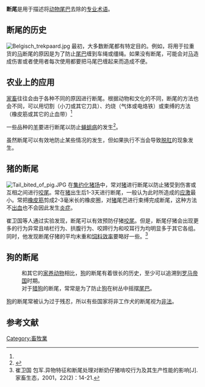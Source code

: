{{Refimprove|time=2007-9-1}}
{{otheruse|subject=他力去除動物尾巴|other=動物因脫逃等而自斷其尾|自割}}

'''断尾'''是用于描述将[[动物|动物]][[尾巴|尾巴]]去除的[[专业术语|专业术语]]。

==断尾的历史==
[[File:Belgisch_trekpaard.jpg|thumb]]
最初，大多数断尾都有特定目的。例如，将用于拉重货的[[马|马]]断尾的原因是为了防止[[尾巴|尾巴]]缠到车绳或缰绳。如果没有断尾，可能会对[[马|马]]造成伤害或者使用者每次使用都要把马尾巴缠起来而造成不便。

==农业上的应用==
[[家畜|家畜]]往往会由于各种不同的原因进行断尾。根据动物和文化的不同，断尾的方法也会不同，可以用切割（小刀或其它刀具）、灼烧（气体或电烙铁）或束缚的方法（橡皮筋或其它的止血带）<ref name = "Model Code"/>

一些品种的[[羊|羊]]要进行断尾以防止[[蝇蛆病|蝇蛆病]]的发生<ref name = "Model Code">{{cite web |url = http://www.publish.csiro.au/nid/22/pid/5389.htm |title = The Sheep - Second Edition |work = Model Code of Practice for the Welfare of Animals |publisher = [[CSIRO|CSIRO]] Publishing |author = Primary Industries Ministerial Council |date = 2006 |isbn = 0-643-09357-5 |accessdate = 2007-01-09 |language = en |archive-date = 2016-08-29 |archive-url = https://web.archive.org/web/20160829214844/http://www.publish.csiro.au/nid/22/pid/5389.htm |dead-url = no }}</ref>。

虽然断尾可以有效地防止某些情况的发生，但如果执行不当会导致[[脱肛|脱肛]]的现象发生。

==猪的断尾==
[[File:Tail_bited_of_pig.JPG|thumb]]
在[[集约化猪场|集约化猪场]]中，常对[[猪|猪]]进行断尾以防止猪受到伤害或互相之间进行[[咬尾|咬尾]]。常在[[猪|猪]]出生后1-3天进行断尾，一般认为此时所造成的[[应激|应激]]最小。常把[[橡皮筋|橡皮筋]]剪成2-3毫米长的橡皮圈，对[[猪|猪]]尾巴进行束缚完成断尾，这种方法不[[出血|出血]]也不会因此发生[[炎症|炎症]]。

崔卫国等人通过实验发现，断尾可以有效预防仔猪[[咬尾|咬尾]]。但是，断尾仔猪会出现更多的行为异常且啃栏行为、拱腹行为、咬蹄行为和咬耳行为均明显多于其它各组。同时，他发现断尾仔猪的平均末重和[[饲料效率|饲料效率]]要略好一些。<ref>崔卫国 包军.异物特征和断尾处理对断奶仔猪啃咬行为及其生产性能的影响[J].家畜生态，2001，22(2)：14-21.</ref>

==狗的断尾==
{{main|:en:Docking (dog)}}
:和其它的[[家养动物|家养动物]]相比，[[狗|狗]]的断尾有着很长的历史，至少可以追溯到[[罗马帝国|罗马帝国]]时期。
:对于[[猎狗|猎狗]]的断尾，常常是为了防止[[狗|狗]]在树丛中摇摆[[尾巴|尾巴]]。
[[狗|狗]]的断尾常被认为过于残忍，所以有些国家将非工作犬的断尾视为[[非法|非法]]。

==参考文献==
<div class="references-small">
<references />
</div>

[[Category:畜牧業|Category:畜牧業]]